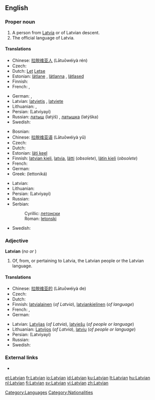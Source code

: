 {{see|latvian}}
==English==

===Proper noun===
{{wikipedia}}
{{en-proper noun}}

# A person from [[Latvia]] or of Latvian descent.
# The official language of Latvia.

====Translations====
{{trans-top|person}}
* Chinese: [[拉脱维亚人]] (Lātuōwéiyà rén)
* Czech: {{t-|cs|Lotyš|m}}
* Dutch: [[Let]] {{m}} [[Letse]] {{f}}
* Estonian: [[lätlane]] {{m|f}}, [[lätlanna]] {{f}}, [[lätlased]] {{p}}
* Finnish: {{t+|fi|latvialainen}}
* French: {{t-|fr|Letton|m}}, {{t-|fr|Lettone|f}}
{{trans-mid}}
* German: {{t+|de|Lette|m}}, {{t+|de|Lettin|f}}
* Latvian: [[latvietis]] {{m}}, [[latviete]] {{f}}
* Lithuanian: {{t+|lt|latvis|m|xs=Lithuanian}}, {{t+|lt|latvė|f|xs=Lithuanian}}
* Persian: {{fa-Arab|[[لاتویایی]]}} (Latviyayi)
* Russian: [[латыш]] (latýš) {{m}}, [[латышка]] (latýška) {{f}}
* Swedish: {{t+|sv|lett|c}}
{{trans-bottom}}

{{trans-top|language}}
* Bosnian: {{t-|bs|letonski|m}}
* Chinese: [[拉脱维亚语]] (Lātuōwéiyà yǔ)
* Czech: {{t-|cs|lotyština|f}}
* Dutch: {{t+|nl|Lets}}
* Estonian: [[läti keel]]
* Finnish: [[latvian kieli]], [[latvia]], [[lätti]] (''obsolete''), [[lätin kieli]] (''obsolete'')
* French: {{t+|fr|letton|m}}
* German: {{t-|de|Lettisch|n}}
* Greek: {{t+|el|λεττονικά|n|p|sc=Grek}} (lettoniká)
{{trans-mid}}
* Latvian: {{t+|lv|latviešu valoda|f|xs=Latvian}}
* Lithuanian: {{t+|lt|latvių kalba|xs=Lithuanian}}
* Persian: {{fa-Arab|[[لاتویایی]]}} (Latviyayi)
* Russian: {{t+|ru|латышский|tr=latýšskij|sc=Cyrl}}
* Serbian:
*: Cyrillic: [[летонски#Serbian|летонски]] {{m}}
*: Roman: [[letonski#Serbian|letonski]] {{m}}
* Swedish: {{t+|sv|lettiska}}
{{trans-bottom}}

===Adjective===
'''Latvian''' (''no'' {{compar}} ''or'' {{superl}})

# Of, from, or pertaining to Latvia, the Latvian people or the Latvian language.

====Translations====
{{trans-top|pertaining to Latvia or the Latvian language}}
* Chinese: [[拉脱维亚的]] (Lātuōwéiyà de)
* Czech: {{t-|cs|lotyšský|m}}
* Dutch: {{t+|nl|Lets}}
* Finnish: [[latvialainen]] (''of Latvia''), [[latviankielinen]] (''of language'')
* French: {{t+|fr|letton|m}}, {{t-|fr|lettone|f}}
* German: {{t+|de|lettisch}}
{{trans-mid}}
* Latvian: [[Latvijas]] (''of Latvia''), [[latviešu]] (''of people or language'')
* Lithuanian: [[Latvijos]] (''of Latvia''), [[latvių]] (''of people or language'')
* Persian: {{fa-Arab|[[لاتویایی]]}} (Latviyayi)
* Russian: {{t+|ru|латышский|tr=latýšskij|sc=Cyrl}}
* Swedish: {{t+|sv|lettisk}}
{{trans-bottom}}

===External links===
* {{ethnologue|code=lav}}

{{interwiktionary|code=lv}}

[[Category:Languages]]
[[Category:Nationalities]]

[[et:Latvian]]
[[fr:Latvian]]
[[io:Latvian]]
[[id:Latvian]]
[[ku:Latvian]]
[[lt:Latvian]]
[[hu:Latvian]]
[[nl:Latvian]]
[[fi:Latvian]]
[[sv:Latvian]]
[[vi:Latvian]]
[[zh:Latvian]]